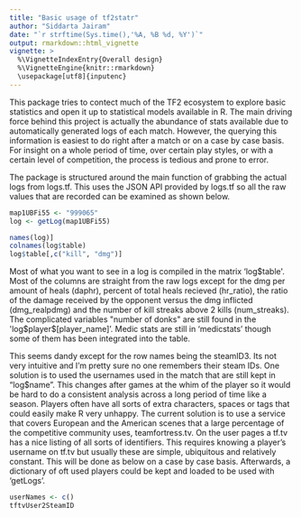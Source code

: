 ```yaml
---
title: "Basic usage of tf2statr"
author: "Siddarta Jairam"
date: "`r strftime(Sys.time(),'%A, %B %d, %Y')`"
output: rmarkdown::html_vignette
vignette: >
  %\VignetteIndexEntry{Overall design}
  %\VignetteEngine{knitr::rmarkdown}
  \usepackage[utf8]{inputenc}
---
```


This package tries to contect much of the TF2 ecosystem to explore basic statistics and open it up to statistical models available in R. The main driving force behind this project is actually the abundance of stats available due to automatically generated logs of each match. However, the
querying this information is easiest to do right after a match or on a case by case basis. For insight on a whole period of time, over certain play styles, or with a certain level of competition, the process is tedious and prone to error.

The package is structured around the main function of grabbing the actual logs from logs.tf. This uses the JSON API provided by logs.tf so all the raw values that are recorded can be examined as shown below.

```r
map1UBFi55 <- "999065"
log <- getLog(map1UBFi55)

names(log)]
colnames(log$table)
log$table[,c("kill", "dmg")]
```

Most of what you want to see in a log is compiled in the matrix 'log$table'. Most of the columns are straight from the raw logs except for the dmg per amount of heals (daphr), percent of total heals recieved (hr_ratio), the ratio of the damage received by the opponent versus the dmg inflicted (dmg_realpdmg) and the number of kill streaks above 2 kills (num_streaks). The complicated variables "number of donks" are still found in the 'log$player$[player_name]'. Medic stats are still in 'medicstats' though some of them has been integrated into the table.

This seems dandy except for the row names being the steamID3. Its not very intuitive and I'm pretty sure no one remembers their steam IDs. One solution is to used the usernames used in the match that are still kept in "log$name". This changes after games at the whim of the player so it would be hard to do a consistent analysis across a long period of time like a season. Players often have all sorts of extra characters, spaces or tags that could easily make R very unhappy. The current solution is to use a service that covers European and the American scenes that a large percentage of the competitive community uses, teamfortress.tv. On the user pages a tf.tv has a nice listing of all sorts of identifiers. This requires knowing a player's username on tf.tv but usually these are simple, ubiquitous and relatively constant. This will be done as below on a case by case basis. Afterwards, a dictionary of oft used players could be kept and loaded to be used with 'getLogs'.

```r
userNames <- c()
tftvUser2SteamID


```
